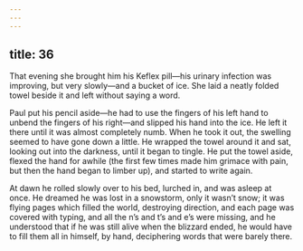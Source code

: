 ```yaml
---
---
---
```

title: 36
---




That evening she brought him his Keflex pill—his urinary infection was improving, but very slowly—and a bucket of ice. She laid a neatly folded towel beside it and left without saying a word.

Paul put his pencil aside—he had to use the fingers of his left hand to unbend the fingers of his right—and slipped his hand into the ice. He left it there until it was almost completely numb. When he took it out, the swelling seemed to have gone down a little. He wrapped the towel around it and sat, looking out into the darkness, until it began to tingle. He put the towel aside, flexed the hand for awhile (the first few times made him grimace with pain, but then the hand began to limber up), and started to write again.

At dawn he rolled slowly over to his bed, lurched in, and was asleep at once. He dreamed he was lost in a snowstorm, only it wasn’t snow; it was flying pages which filled the world, destroying direction, and each page was covered with typing, and all the n’s and t’s and e’s were missing, and he understood that if he was still alive when the blizzard ended, he would have to fill them all in himself, by hand, deciphering words that were barely there.